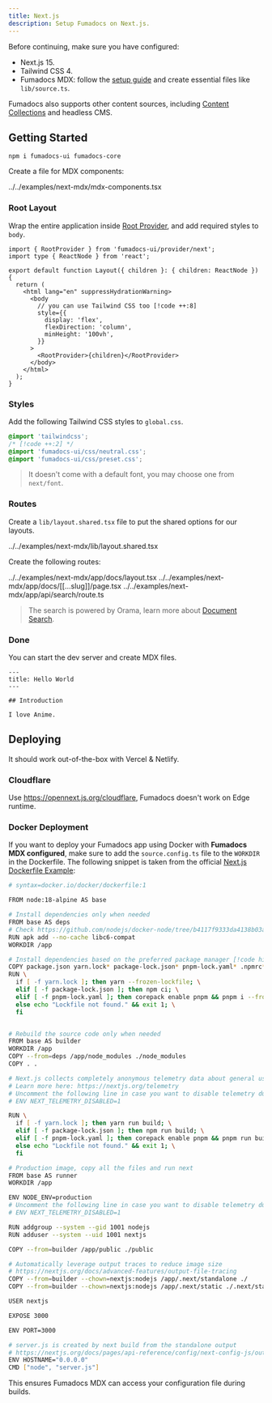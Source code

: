 ```yaml
---
title: Next.js
description: Setup Fumadocs on Next.js.
---
```


Before continuing, make sure you have configured:

- Next.js 15.
- Tailwind CSS 4.
- Fumadocs MDX: follow the [setup guide](/docs/mdx/next) and create essential files like `lib/source.ts`.

<Callout title='Good to Know'>

Fumadocs also supports other content sources, including [Content Collections](/docs/headless/content-collections) and headless CMS.

</Callout>

## Getting Started

```npm
npm i fumadocs-ui fumadocs-core
```

Create a file for MDX components:

<include cwd meta='title="mdx-components.tsx"'>
  ../../examples/next-mdx/mdx-components.tsx
</include>

### Root Layout

Wrap the entire application inside [Root Provider](/docs/ui/layouts/root-provider), and add required styles to `body`.

```tsx title="app/layout.tsx"
import { RootProvider } from 'fumadocs-ui/provider/next';
import type { ReactNode } from 'react';

export default function Layout({ children }: { children: ReactNode }) {
  return (
    <html lang="en" suppressHydrationWarning>
      <body
        // you can use Tailwind CSS too [!code ++:8]
        style={{
          display: 'flex',
          flexDirection: 'column',
          minHeight: '100vh',
        }}
      >
        <RootProvider>{children}</RootProvider>
      </body>
    </html>
  );
}
```

### Styles

Add the following Tailwind CSS styles to `global.css`.

```css title="global.css"
@import 'tailwindcss';
/* [!code ++:2] */
@import 'fumadocs-ui/css/neutral.css';
@import 'fumadocs-ui/css/preset.css';
```

> It doesn't come with a default font, you may choose one from `next/font`.

### Routes

Create a `lib/layout.shared.tsx` file to put the shared options for our layouts.

<include cwd meta='title="lib/layout.shared.tsx"'>
  ../../examples/next-mdx/lib/layout.shared.tsx
</include>

Create the following routes:

<include cwd meta='tab="app/docs/layout.tsx"'>
  ../../examples/next-mdx/app/docs/layout.tsx
</include>

<include cwd meta='tab="app/docs/[[...slug]]/page.tsx"'>
  ../../examples/next-mdx/app/docs/[[...slug]]/page.tsx
</include>

<include cwd meta='tab="app/api/search/route.ts"'>
  ../../examples/next-mdx/app/api/search/route.ts
</include>

> The search is powered by Orama, learn more about [Document Search](/docs/headless/search).

### Done

You can start the dev server and create MDX files.

```mdx title="content/docs/index.mdx"
---
title: Hello World
---

## Introduction

I love Anime.
```

## Deploying

It should work out-of-the-box with Vercel & Netlify.

### Cloudflare

Use https://opennext.js.org/cloudflare, Fumadocs doesn't work on Edge runtime.

### Docker Deployment

If you want to deploy your Fumadocs app using Docker with **Fumadocs MDX configured**, make sure to add the `source.config.ts` file to the `WORKDIR` in the Dockerfile.
The following snippet is taken from the official [Next.js Dockerfile Example](https://github.com/vercel/next.js/blob/canary/examples/with-docker/Dockerfile):

```zsh title="Dockerfile"
# syntax=docker.io/docker/dockerfile:1

FROM node:18-alpine AS base

# Install dependencies only when needed
FROM base AS deps
# Check https://github.com/nodejs/docker-node/tree/b4117f9333da4138b03a546ec926ef50a31506c3#nodealpine to understand why libc6-compat might be needed.
RUN apk add --no-cache libc6-compat
WORKDIR /app

# Install dependencies based on the preferred package manager [!code highlight]
COPY package.json yarn.lock* package-lock.json* pnpm-lock.yaml* .npmrc* source.config.ts ./
RUN \
  if [ -f yarn.lock ]; then yarn --frozen-lockfile; \
  elif [ -f package-lock.json ]; then npm ci; \
  elif [ -f pnpm-lock.yaml ]; then corepack enable pnpm && pnpm i --frozen-lockfile; \
  else echo "Lockfile not found." && exit 1; \
  fi


# Rebuild the source code only when needed
FROM base AS builder
WORKDIR /app
COPY --from=deps /app/node_modules ./node_modules
COPY . .

# Next.js collects completely anonymous telemetry data about general usage.
# Learn more here: https://nextjs.org/telemetry
# Uncomment the following line in case you want to disable telemetry during the build.
# ENV NEXT_TELEMETRY_DISABLED=1

RUN \
  if [ -f yarn.lock ]; then yarn run build; \
  elif [ -f package-lock.json ]; then npm run build; \
  elif [ -f pnpm-lock.yaml ]; then corepack enable pnpm && pnpm run build; \
  else echo "Lockfile not found." && exit 1; \
  fi

# Production image, copy all the files and run next
FROM base AS runner
WORKDIR /app

ENV NODE_ENV=production
# Uncomment the following line in case you want to disable telemetry during runtime.
# ENV NEXT_TELEMETRY_DISABLED=1

RUN addgroup --system --gid 1001 nodejs
RUN adduser --system --uid 1001 nextjs

COPY --from=builder /app/public ./public

# Automatically leverage output traces to reduce image size
# https://nextjs.org/docs/advanced-features/output-file-tracing
COPY --from=builder --chown=nextjs:nodejs /app/.next/standalone ./
COPY --from=builder --chown=nextjs:nodejs /app/.next/static ./.next/static

USER nextjs

EXPOSE 3000

ENV PORT=3000

# server.js is created by next build from the standalone output
# https://nextjs.org/docs/pages/api-reference/config/next-config-js/output
ENV HOSTNAME="0.0.0.0"
CMD ["node", "server.js"]
```

This ensures Fumadocs MDX can access your configuration file during builds.
